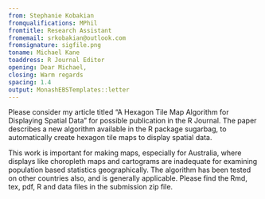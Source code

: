```yaml
---
from: Stephanie Kobakian
fromqualifications: MPhil
fromtitle: Research Assistant
fromemail: srkobakian@outlook.com
fromsignature: sigfile.png
toname: Michael Kane
toaddress: R Journal Editor
opening: Dear Michael,
closing: Warm regards
spacing: 1.4
output: MonashEBSTemplates::letter
---
```


Please consider my article titled "A Hexagon Tile Map Algorithm for Displaying Spatial Data" for possible publication in the R Journal. The paper describes a new algorithm available in the R package sugarbag, to automatically create hexagon tile maps to display spatial data. 

This work is important for making maps, especially for Australia, where displays like choropleth maps and cartograms are inadequate for examining population based statistics geographically. The algorithm has been tested on other countries also, and is generally applicable. Please find the Rmd, tex, pdf, R and data files in the submission zip file. 

